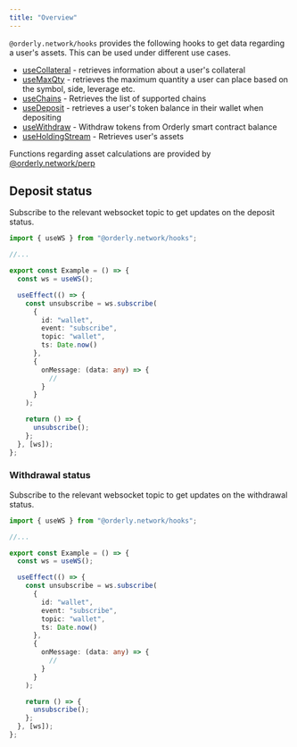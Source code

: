 ```yaml
---
title: "Overview"
---
```


`@orderly.network/hooks` provides the following hooks to get data regarding a user's assets. This can be used under different use cases.

- [useCollateral](/sdks/hooks/assets/use-collateral) - retrieves information about a user's collateral
- [useMaxQty](/sdks/hooks/assets/use-max-qty) - retrieves the maximum quantity a user can place based on the symbol, side, leverage etc.
- [useChains](/sdks/hooks/assets/use-chains) - Retrieves the list of supported chains
- [useDeposit](/sdks/hooks/assets/use-deposit) - retrieves a user's token balance in their wallet when depositing
- [useWithdraw](/sdks/hooks/assets/use-withdraw) - Withdraw tokens from Orderly smart contract balance
- [useHoldingStream](/sdks/hooks/assets/use-holding-stream) - Retrieves user's assets

Functions regarding asset calculations are provided by [@orderly.network/perp](/sdks/perp/overview)

## Deposit status

Subscribe to the relevant websocket topic to get updates on the deposit status.

```typescript
import { useWS } from "@orderly.network/hooks";

//...

export const Example = () => {
  const ws = useWS();

  useEffect(() => {
    const unsubscribe = ws.subscribe(
      {
        id: "wallet",
        event: "subscribe",
        topic: "wallet",
        ts: Date.now()
      },
      {
        onMessage: (data: any) => {
          //
        }
      }
    );

    return () => {
      unsubscribe();
    };
  }, [ws]);
};
```

### Withdrawal status

Subscribe to the relevant websocket topic to get updates on the withdrawal status.

```typescript
import { useWS } from "@orderly.network/hooks";

//...

export const Example = () => {
  const ws = useWS();

  useEffect(() => {
    const unsubscribe = ws.subscribe(
      {
        id: "wallet",
        event: "subscribe",
        topic: "wallet",
        ts: Date.now()
      },
      {
        onMessage: (data: any) => {
          //
        }
      }
    );

    return () => {
      unsubscribe();
    };
  }, [ws]);
};
```
